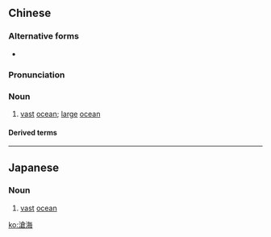 {{also|沧海}}
==Chinese==
{{zh-forms|s=沧海}}

===Alternative forms===
* {{zh-l|蒼海/苍海}}

===Pronunciation===
{{zh-pron
|m=cānghǎi
|c=cong1 hoi2
|h=pfs=chhông-hói
|mn=chhong-hái
|cat=n
}}

===Noun===
{{zh-noun}}

# {{lb|zh|literary}} [[vast]] [[ocean]]; [[large]] [[ocean]]

====Derived terms====
{{zh-der|滄海橫流|滄海桑田|滄海一粟|滄海遺珠|曾經滄海難為水}}

----

==Japanese==
{{ja-kanjitab|そう|かい|yomi=o}}

===Noun===
{{ja-noun|そうかい}}

# [[vast]] [[ocean]]

[[ko:滄海]]